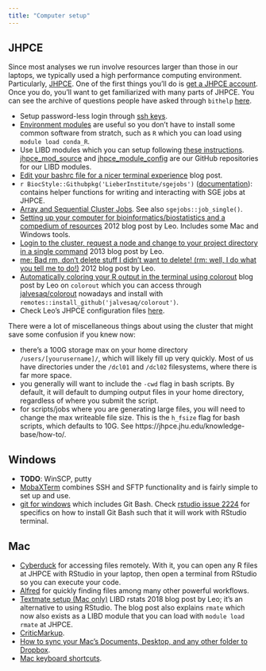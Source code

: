 ```yaml
---
title: "Computer setup"
---
```


## JHPCE

Since most analyses we run involve resources larger than those in our laptops, we typically used a high performance computing environment. Particularly,  [JHPCE](https://jhpce.jhu.edu/). One of the first things you'll do is [get a JHPCE account](https://jhpce.jhu.edu/register/user/). Once you do, you'll want to get familiarized with many parts of JHPCE. You can see the archive of questions people have asked through `bithelp` [here](https://lists.johnshopkins.edu/sympa/arc/bithelp).

* Setup password-less login through [ssh keys](https://jhpce.jhu.edu/knowledge-base/authentication/ssh-key-setup/).
* [Environment modules](https://jhpce.jhu.edu/knowledge-base/environment-modules/) are useful so you don't have to install some common software from stratch, such as `R` which you can load using `module load conda_R`.
* Use LIBD modules which you can setup following [these instructions](https://github.com/LieberInstitute/jhpce_module_config#recurrent-usage). [jhpce_mod_source](https://github.com/LieberInstitute/jhpce_mod_source) and [jhpce_module_config](https://github.com/LieberInstitute/jhpce_module_config) are our GitHub repositories for our LIBD modules.
* [Edit your bashrc file for a nicer terminal experience](http://research.libd.org/rstatsclub/post/edit-your-bashrc-file-for-a-nicer-terminal-experience/#.XXfJQ5NKi50) blog post.
* `r BiocStyle::Githubpkg('LieberInstitute/sgejobs')` ([documentation](http://lieberinstitute.github.io/sgejobs)): contains helper functions for writing and interacting with SGE jobs at JHPCE.
* [Array and Sequential Cluster Jobs](https://hopstat.wordpress.com/2013/11/05/array-and-sequential-cluster-jobs/). See also `sgejobs::job_single()`.
* [Setting up your computer for bioinformatics/biostatistics and a compedium of resources](http://lcolladotor.github.io/2012/08/23/setting-up-your-computer-for/#.XXft2pNKi50) 2012 blog post by Leo. Includes some Mac and Windows tools.
* [Login to the cluster, request a node and change to your project directory in a single command](http://lcolladotor.github.io/2013/12/11/quick-cluster-login-to-interactive-session/#.XXft5JNKi50) 2013 blog post by Leo.
* [me: Bad rm, don't delete stuff I didn't want to delete! (rm: well, I do what you tell me to do!)](http://lcolladotor.github.io/2012/11/07/me-bad-rm-dont-delete-stuff-i-didnt-want-to-delete/#.XXft6pNKi50) 2012 blog post by Leo.
* [Automatically coloring your R output in the terminal using colorout](http://lcolladotor.github.io/2014/02/17/colorout/#.XXfu65NKi50) blog post by Leo on `colorout` which you can access through [jalvesaq/colorout](https://github.com/jalvesaq/colorout) nowadays and install with `remotes::install_github('jalvesaq/colorout')`.
* Check Leo's JHPCE configuration files [here](https://github.com/lcolladotor/config_jhpce).


There were a lot of miscellaneous things about using the cluster that might save some confusion if you knew now:

* there's a 100G storage max on your home directory `/users/[yourusername]/`, which will likely fill up very quickly. Most of us have directories under the `/dcl01` and `/dcl02` filesystems, where there is far more space.
 * you generally will want to include the `-cwd` flag in bash scripts. By default, it will default to dumping output files in your home directory, regardless of where you submit the script.
* for scripts/jobs where you are generating large files, you will need to change the max writeable file size. This is the `h_fsize` flag for bash scripts, which defaults to 10G. See https://jhpce.jhu.edu/knowledge-base/how-to/.

## Windows

* **TODO**: WinSCP, putty
* [MobaXTerm](https://jhpce.jhu.edu/knowledge-base/mobaxterm-configuration/) combines SSH and SFTP functionality and is fairly simple to set up and use.
* [git for windows](https://gitforwindows.org/) which includes Git Bash. Check [rstudio issue 2224](https://github.com/rstudio/rstudio/issues/2224) for specifics on how to install Git Bash such that it will work with RStudio terminal.

## Mac

* [Cyberduck](https://cyberduck.io/) for accessing files remotely. With it, you can open any R files at JHPCE with RStudio in your laptop, then open a terminal from RStudio so you can execute your code.
* [Alfred](https://www.alfredapp.com/) for quickly finding files among many other powerful workflows.
* [Textmate setup (Mac only)](http://research.libd.org/rstatsclub/post/textmate-setup-mac-only/#.XXfvlZNKi50) LIBD rstats 2018 blog post by Leo; it's an alternative to using RStudio. The blog post also explains `rmate` which now also exists as a LIBD module that you can load with `module load rmate` at JHPCE.
* [CriticMarkup](http://criticmarkup.com/).
* [How to sync your Mac's Documents, Desktop, and any other folder to Dropbox](https://www.imore.com/how-sync-your-documents-desktop-and-any-other-folder-dropbox).
* [Mac keyboard shortcuts](https://support.apple.com/en-us/HT201236).
